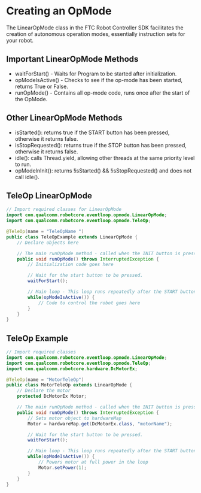 # Creating an OpMode

The LinearOpMode class in the FTC Robot Controller SDK facilitates the creation of autonomous operation modes, essentially instruction sets for your robot.

## Important LinearOpMode Methods

- waitForStart() - Waits for Program to be started after initialization.
- opModeIsActive() - Checks to see if the op-mode has been started, returns True or False.
- runOpMode() - Contains all op-mode code, runs once after the start of the OpMode.

## Other LinearOpMode Methods

- isStarted(): returns true if the START button has been pressed, otherwise it returns false.
- isStopRequested(): returns true if the STOP button has been pressed, otherwise it returns false.
- idle(): calls Thread.yield, allowing other threads at the same priority level to run.
- opModeInInit(): returns !isStarted() && !isStopRequested() and does not call idle().

## TeleOp LinearOpMode

```java
// Import required classes for LinearOpMode
import com.qualcomm.robotcore.eventloop.opmode.LinearOpMode;
import com.qualcomm.robotcore.eventloop.opmode.TeleOp;

@TeleOp(name = "TeleOpName ")
public class TeleOpExample extends LinearOpMode {
    // Declare objects here

    // The main runOpMode method - called when the INIT button is pressed.
    public void runOpMode() throws InterruptedException {
        // Initialization code goes here

        // Wait for the start button to be pressed.
        waitForStart();

        // Main loop - This loop runs repeatedly after the START button is pressed
        while(opModeIsActive()) { 
            // Code to control the robot goes here
        }
    }
}
```

## TeleOp Example

```java
// Import required classes
import com.qualcomm.robotcore.eventloop.opmode.LinearOpMode;
import com.qualcomm.robotcore.eventloop.opmode.TeleOp;
import com.qualcomm.robotcore.hardware.DcMotorEx;

@TeleOp(name = "MotorTeleOp")
public class MotorTeleOp extends LinearOpMode {
    // Declare the motor
    protected DcMotorEx Motor;

    // The main runOpMode method - called when the INIT button is pressed.
    public void runOpMode() throws InterruptedException {
        // Sets motor object to hardwareMap
        Motor = hardwareMap.get(DcMotorEx.class, "motorName");

        // Wait for the start button to be pressed.
        waitForStart();

        // Main loop - This loop runs repeatedly after the START button is pressed
        while(opModeIsActive()) {
            // Powers motor at full power in the loop
            Motor.setPower(1);
        }
    }
}
```